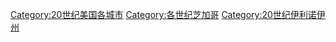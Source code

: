 [[Category:20世纪美国各城市|Category:20世纪美国各城市]]
[[Category:各世纪芝加哥|Category:各世纪芝加哥]]
[[Category:20世纪伊利诺伊州|Category:20世纪伊利诺伊州]]